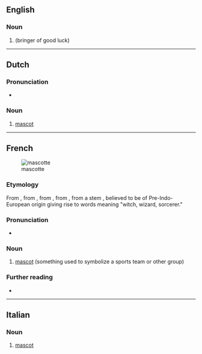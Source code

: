==English==

===Noun===
{{en-noun}}

# {{archaic form of|mascot|lang=en}} (bringer of good luck)

----

==Dutch==

===Pronunciation===
* {{audio|Nl-mascotte.ogg|Audio|lang=nl}}

===Noun===
{{nl-noun|f|g2=m|-s|mascotje|dim2=mascottetje}}

# [[mascot]]

----

==French==
{{wikipedia|lang=fr}}
[[Image:Tux.svg|thumb|mascotte]]

===Etymology===
From {{etyl|prv|fr}} {{m|oc|mascoto}}, from {{m|oc|masco||witch}}, from {{etyl|pro|fr}} {{m|la|masca}}, from {{etyl|ML.|fr}} {{m|la|masca}}, from a stem {{m|und|*maska}}, {{m|und|*mask-||black}} believed to be of Pre-Indo-European origin giving rise to words meaning "witch, wizard, sorcerer."

===Pronunciation===
* {{IPA|/mas.kɔt/|lang=fr}}

===Noun===
{{fr-noun|f}}

# [[mascot]] (something used to symbolize a sports team or other group)

===Further reading===
* {{R:TLFi}}

----

==Italian==

===Noun===
{{head|it|noun|g=f|invariable}}

# [[mascot]]